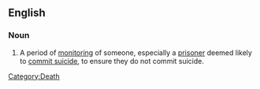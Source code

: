 ==English==

===Noun===
{{en-noun|sg=[[suicide]] [[watch]]|pl=suicide watches}}

# A period of [[monitor]]ing of someone, especially a [[prisoner]] deemed likely to [[commit suicide]], to ensure they do not commit suicide.

[[Category:Death]]